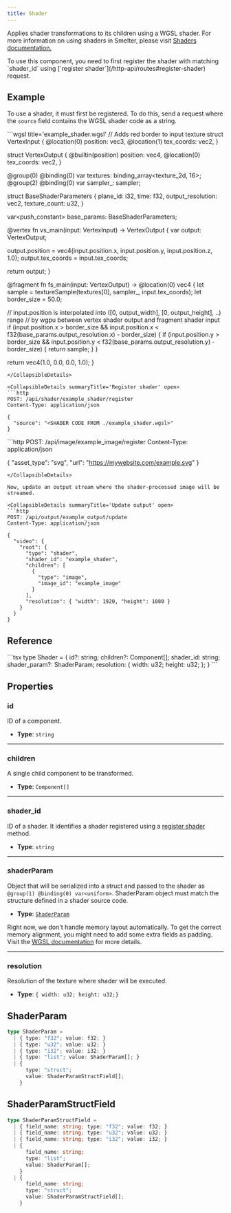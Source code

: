 ```yaml
---
title: Shader
---
```


Applies shader transformations to its children using a WGSL shader. For more information on using shaders in Smelter, please visit [Shaders documentation.](/fundamentals/concepts/shaders)


<Aside> To use this component, you need to first register the shader with matching `shader_id` using [`register shader`](/http-api/routes#register-shader) request. </Aside>

## Example

To use a shader, it must first be registered. To do this, send a request where the `source` field contains the WGSL shader code as a string.

<CollapsibleDetails summaryTitle='WGSL shader code example'>
```wgsl title='example_shader.wgsl'
// Adds red border to input texture
struct VertexInput {
  @location(0) position: vec3<f32>,
  @location(1) tex_coords: vec2<f32>,
}

struct VertexOutput {
  @builtin(position) position: vec4<f32>,
  @location(0) tex_coords: vec2<f32>,
}

@group(0) @binding(0) var textures: binding_array<texture_2d<f32>, 16>;
@group(2) @binding(0) var sampler_: sampler;

struct BaseShaderParameters {
  plane_id: i32,
  time: f32,
  output_resolution: vec2<u32>,
  texture_count: u32,
}

var<push_constant> base_params: BaseShaderParameters;

@vertex
fn vs_main(input: VertexInput) -> VertexOutput {
  var output: VertexOutput;

  output.position = vec4(input.position.x, input.position.y, input.position.z, 1.0);
  output.tex_coords = input.tex_coords;

  return output;
}

@fragment
fn fs_main(input: VertexOutput) -> @location(0) vec4<f32> {
  let sample = textureSample(textures[0], sampler_, input.tex_coords);
  let border_size = 50.0;

  // input.position is interpolated into ([0, output_width], [0, output_height], ..) range
  // by wgpu between vertex shader output and fragment shader input
  if (input.position.x > border_size && input.position.x < f32(base_params.output_resolution.x) - border_size) {
    if (input.position.y > border_size && input.position.y < f32(base_params.output_resolution.y) - border_size) {
      return sample;
    }
  }

  return vec4(1.0, 0.0, 0.0, 1.0);
}
```
</CollapsibleDetails> 

<CollapsibleDetails summaryTitle='Register shader' open>
```http
POST: /api/shader/example_shader/register
Content-Type: application/json

{
  "source": "<SHADER CODE FROM ./example_shader.wgsl>"
}
```
</CollapsibleDetails> 

<CollapsibleDetails summaryTitle='Register image on which the shader will be applied' open>
```http
POST: /api/image/example_image/register
Content-Type: application/json

{
  "asset_type": "svg",
  "url": "https://mywebsite.com/example.svg"
}
```
</CollapsibleDetails>

Now, update an output stream where the shader-processed image will be streamed.

<CollapsibleDetails summaryTitle='Update output' open>
```http
POST: /api/output/example_output/update
Content-Type: application/json

{
  "video": {
    "root": {
      "type": "shader",
      "shader_id": "example_shader",
      "children": [
        {
          "type": "image",
          "image_id": "example_image"
        }
      ],
      "resolution": { "width": 1920, "height": 1080 }
    }
  }
}
```
</CollapsibleDetails>

## Reference

<CollapsibleDetails summaryTitle='Type definitions' open>
```tsx
type Shader = {
  id?: string;
  children?: Component[];
  shader_id: string;
  shader_param?: ShaderParam;
  resolution: {
    width: u32;
    height: u32;
  };
}
```
</CollapsibleDetails>


## Properties
### id
ID of a component.

- **Type**: `string`

---

### children
A single child component to be transformed.

- **Type**: `Component[]`

---

### shader_id
ID of a shader. It identifies a shader registered using a [register shader](/http-api/routes#register-shader) method.

- **Type**: `string`

---

### shaderParam
Object that will be serialized into a struct and passed to the shader as `@group(1) @binding(0) var<uniform>`. ShaderParam object must match the structure defined in a shader source code.

- **Type**: [`ShaderParam`](#shaderparam-1)

<Aside>Right now, we don't handle memory layout automatically. To get the correct memory alignment, you might need to add some extra fields as padding. Visit the <a href="https://www.w3.org/TR/WGSL/#alignment-and-size" target='_blank'>WGSL documentation</a> for more details.</Aside>

---

### resolution
Resolution of the texture where shader will be executed.

- **Type**: `{ width: u32; height: u32;}`

## ShaderParam
```typescript
type ShaderParam = 
  | { type: "f32"; value: f32; }
  | { type: "u32"; value: u32; }
  | { type: "i32"; value: i32; }
  | { type: "list"; value: ShaderParam[]; }
  | {
      type: "struct";
      value: ShaderParamStructField[];
    }
```

## ShaderParamStructField
```typescript
type ShaderParamStructField = 
  | { field_name: string; type: "f32"; value: f32; }
  | { field_name: string; type: "u32"; value: u32; }
  | { field_name: string; type: "i32"; value: i32; }
  | {
      field_name: string;
      type: "list";
      value: ShaderParam[];
    }
  | {
      field_name: string;
      type: "struct";
      value: ShaderParamStructField[];
    }
```
